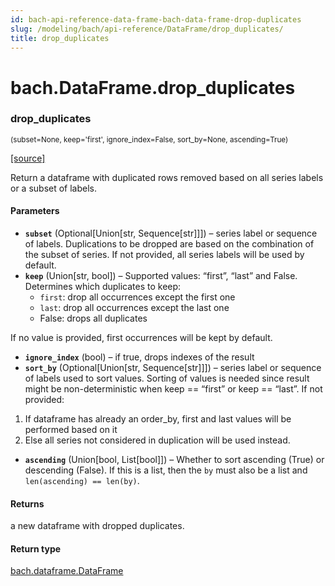 ```yaml
---
id: bach-api-reference-data-frame-bach-data-frame-drop-duplicates
slug: /modeling/bach/api-reference/DataFrame/drop_duplicates/
title: drop_duplicates
---
```


# bach.DataFrame.drop_duplicates

<div className="method">

### <span className="name">drop_duplicates</span>

<small className="parameter-list">(<span className="parameter" id="subset">subset=None</span>, <span className="parameter" id="keep">keep='first'</span>, <span className="parameter" id="ignore_index">ignore_index=False</span>, <span className="parameter" id="sort_by">sort_by=None</span>, <span className="parameter" id="ascending">ascending=True</span>)</small>


&#8203;<span className="view-source">[[source]](https://github.com/objectiv/objectiv-analytics/blob/mainon3.8/site-packages/bach/dataframe.py)</span>

<div className="content">

Return a dataframe with duplicated rows removed based on all series labels or a subset of labels.


#### Parameters

* **`subset`** (Optional[Union[str, Sequence[str]]]) – series label or sequence of labels.
Duplications to be dropped are based on the combination of the subset of series.
If not provided, all series labels will be used by default.
* **`keep`** (Union[str, bool]) – Supported values: “first”, “last” and False. Determines which duplicates to keep:
  * `first`: drop all occurrences except the first one
  * `last`:  drop all occurrences except the last one
  * False: drops all duplicates

If no value is provided, first occurrences will be kept by default.
* **`ignore_index`** (bool) – if true, drops indexes of the result
* **`sort_by`** (Optional[Union[str, Sequence[str]]]) – series label or sequence of labels used to sort values.
Sorting of values is needed since result might be non-deterministic
when keep == “first” or keep == “last”. If not provided:
1. If dataframe has already an order_by, first and last values will be performed based on it
2. Else all series not considered in duplication will be used instead.
* **`ascending`** (Union[bool, List[bool]]) – Whether to sort ascending (True) or descending (False). If this is a list, then the
`by` must also be a list and `len(ascending) == len(by)`.



#### Returns

a new dataframe with dropped duplicates.



#### Return type

[bach.dataframe.DataFrame](/modeling/bach/api-reference/DataFrame/bach.DataFrame.mdx)



</div>


</div>
